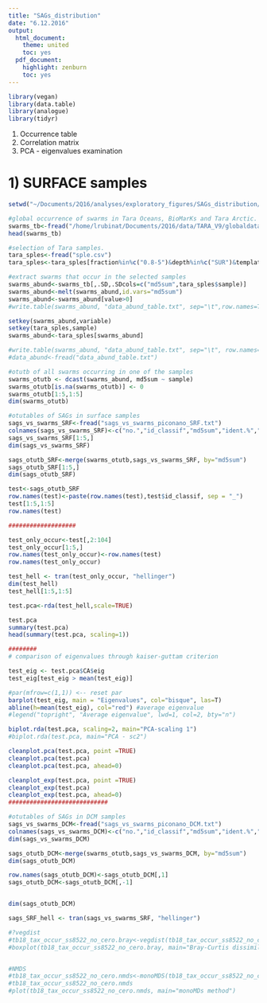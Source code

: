 ```yaml
---
title: "SAGs_distribution"
date: "6.12.2016"
output:  
  html_document:
    theme: united
    toc: yes
  pdf_document:
    highlight: zenburn
    toc: yes
---
```


<!--- INITIALIZATION
```r
#error hook to kill knitr in case of errors
library(knitr)
knit_hooks$set(error = function(x, options) stop(x))
opts_chunk$set(cache=TRUE, autodep=TRUE)
```
--->

```r
library(vegan)
library(data.table)
library(analogue)
library(tidyr)
```


1) Occurrence table
2) Correlation matrix
3) PCA - eigenvalues examination

# 1) SURFACE samples 

```r
setwd("~/Documents/2Q16/analyses/exploratory_figures/SAGs_distribution/")

#global occurrence of swarms in Tara Oceans, BioMarKs and Tara Arctic.
swarms_tb<-fread("/home/lrubinat/Documents/2Q16/data/TARA_V9/globaldataset.otu.v20160830")
head(swarms_tb)

#selection of Tara samples.
tara_sples<-fread("sple.csv")
tara_sples<-tara_sples[fraction%in%c("0.8-5")&depth%in%c("SUR")&template=="DNA"]

#extract swarms that occur in the selected samples
swarms_abund<-swarms_tb[,.SD,.SDcols=c("md5sum",tara_sples$sample)]
swarms_abund<-melt(swarms_abund,id.vars="md5sum")
swarms_abund<-swarms_abund[value>0]
#write.table(swarms_abund, "data_abund_table.txt", sep="\t",row.names=T)

setkey(swarms_abund,variable)
setkey(tara_sples,sample)
swarms_abund<-tara_sples[swarms_abund]

#write.table(swarms_abund, "data_abund_table.txt", sep="\t", row.names=T)
#data_abund<-fread("data_abund_table.txt")

#otutb of all swarms occurring in one of the samples 
swarms_otutb <- dcast(swarms_abund, md5sum ~ sample)
swarms_otutb[is.na(swarms_otutb)] <- 0
swarms_otutb[1:5,1:5]
dim(swarms_otutb)

#otutables of SAGs in surface samples
sags_vs_swarms_SRF<-fread("sags_vs_swarms_piconano_SRF.txt")
colnames(sags_vs_swarms_SRF)<-c("no.","id_classif","md5sum","ident.%","SAG_lth","swm_lth","coverage","abund","rank","taxogroup","algae_group","status")
sags_vs_swarms_SRF[1:5,]
dim(sags_vs_swarms_SRF)

sags_otutb_SRF<-merge(swarms_otutb,sags_vs_swarms_SRF, by="md5sum")
sags_otutb_SRF[1:5,]
dim(sags_otutb_SRF)

test<-sags_otutb_SRF
row.names(test)<-paste(row.names(test),test$id_classif, sep = "_")
test[1:5,1:5]
row.names(test)

###################

test_only_occur<-test[,2:104]
test_only_occur[1:5,]
row.names(test_only_occur)<-row.names(test)
row.names(test_only_occur)

test_hell <- tran(test_only_occur, "hellinger")
dim(test_hell)
test_hell[1:5,1:5]

test.pca<-rda(test_hell,scale=TRUE)

test.pca
summary(test.pca)
head(summary(test.pca, scaling=1))

########
# comparison of eigenvalues through kaiser-guttam criterion

test_eig <- test.pca$CA$eig
test_eig[test_eig > mean(test_eig)]

#par(mfrow=c(1,1)) <-- reset par
barplot(test_eig, main = "Eigenvalues", col="bisque", las=T)
abline(h=mean(test_eig), col="red") #average eigenvalue
#legend("topright", "Average eigenvalue", lwd=1, col=2, bty="n")

biplot.rda(test.pca, scaling=2, main="PCA-scaling 1")
#biplot.rda(test.pca, main="PCA - sc2")

cleanplot.pca(test.pca, point =TRUE)
cleanplot.pca(test.pca)
cleanplot.pca(test.pca, ahead=0)

cleanplot_exp(test.pca, point =TRUE)
cleanplot_exp(test.pca)
cleanplot_exp(test.pca, ahead=0)
############################

```



```r
#otutables of SAGs in DCM samples
sags_vs_swarms_DCM<-fread("sags_vs_swarms_piconano_DCM.txt")
colnames(sags_vs_swarms_DCM)<-c("no.","id_classif","md5sum","ident.%","SAG_lth","swm_lth","coverage","abund","rank","taxogroup","algae_group","status")
dim(sags_vs_swarms_DCM)

sags_otutb_DCM<-merge(swarms_otutb,sags_vs_swarms_DCM, by="md5sum")
dim(sags_otutb_DCM)

row.names(sags_otutb_DCM)<-sags_otutb_DCM[,1]
sags_otutb_DCM<-sags_otutb_DCM[,-1]


dim(sags_otutb_DCM)
```


```r
sags_SRF_hell <- tran(sags_vs_swarms_SRF, "hellinger")

```


```r
#?vegdist
#tb18_tax_occur_ss8522_no_cero.bray<-vegdist(tb18_tax_occur_ss8522_no_cero, method="bray")
#boxplot(tb18_tax_occur_ss8522_no_cero.bray, main="Bray-Curtis dissimilarity matrix")


#NMDS
#tb18_tax_occur_ss8522_no_cero.nmds<-monoMDS(tb18_tax_occur_ss8522_no_cero.bray)
#tb18_tax_occur_ss8522_no_cero.nmds
#plot(tb18_tax_occur_ss8522_no_cero.nmds, main="monoMDs method")
```


